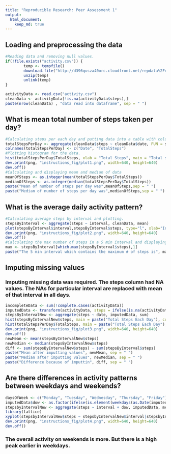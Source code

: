 ```yaml
---
title: "Reproducible Research: Peer Assessment 1"
output: 
  html_document:
    keep_md: true
---
```



## Loading and preprocessing the data
```r
#Reading data and removing null values.
if(!file.exists("activity.csv")) {
        temp <- tempfile()
        download.file("http://d396qusza40orc.cloudfront.net/repdata%2Fdata%2Factivity.zip",temp)
        unzip(temp)
        unlink(temp)
}

activityData <- read.csv("activity.csv")
cleanData <- activityData[!is.na(activityData$steps),]
paste(nrow(cleanData) , "data read into dataframe", sep = " ")
```


## What is mean total number of steps taken per day?
```r
#Calculating steps per each day and putting data into a table with column names.
totalStepsPerDay <- aggregate(cleanData$steps ~ cleanData$date, FUN = sum)
colnames(totalStepsPerDay) <- c("Date", "TotalSteps")
#Plotting histogram for the data.
hist(totalStepsPerDay$TotalSteps, xlab = "Total Steps", main = "Total steps per day")
dev.print(png, "instructions_fig/plot1.png", width=640, height=640)
dev.off()
#Calculating and displaying mean and median of data
meanOfSteps <- as.integer(mean(totalStepsPerDay$TotalSteps))
medianOfSteps <- as.integer(median(totalStepsPerDay$TotalSteps))
paste("Mean of number of steps per day was",meanOfSteps,sep = " ")
paste("Median of number of steps per day was",medianOfSteps,sep = " ")
```


## What is the average daily activity pattern?
```r
#Calculating average steps by interval and plotting.
stepsByInterval <- aggregate(steps ~ interval, cleanData, mean)
plot(stepsByInterval$interval,stepsByInterval$steps, type="l", xlab="Interval", ylab="Number of Steps",main="Average Number of Steps per Day by Interval")
dev.print(png, "instructions_fig/plot2.png", width=640, height=640)
dev.off()
#Calculating the max number of steps in a 5 min interval and displaying.
max <- stepsByInterval[which.max(stepsByInterval$steps),1]
paste("The 5 min interval which contains the maximum # of steps is", max, sep = " ")
```


## Imputing missing values
### Imputing missing data was required. The steps column had NA values. The NAs for particular interval are replaced with mean of that interval in all days.
```r
incompleteData <- sum(!complete.cases(activityData))
imputedData <- transform(activityData, steps = ifelse(is.na(activityData$steps), stepsByInterval$steps[match(activityData$interval, stepsByInterval$interval)], activityData$steps))
stepsByIntervalNew <- aggregate(steps ~ date, imputedData, sum)
hist(stepsByIntervalNew$steps, main = paste("Total Steps Each Day"), col="blue", xlab="Number of Steps")
hist(totalStepsPerDay$TotalSteps, main = paste("Total Steps Each Day"), col="green", xlab="Number of Steps", add=T)
dev.print(png, "instructions_fig/plot3.png", width=640, height=640)
dev.off()
newMean <- mean(stepsByIntervalNew$steps)
newMedian <- median(stepsByIntervalNew$steps)
diff <- sum(stepsByIntervalNew$steps) - sum(stepsByInterval$steps)
paste("Mean after imputting values", newMean, sep = " ")
paste("Median after imputting values", newMedian, sep = " ")
paste("Difference because of imputtin", diff, sep = " ")
```


## Are there differences in activity patterns between weekdays and weekends?
```r
daysOfWeek <- c("Monday", "Tuesday", "Wednesday", "Thursday", "Friday")
imputedData$dow <- as.factor(ifelse(is.element(weekdays(as.Date(imputedData$date)),daysOfWeek), "Weekday", "Weekend"))
stepsbyIntervalNew <- aggregate(steps ~ interval + dow, imputedData, mean)
library(lattice)
xyplot(stepsbyIntervalNew$steps ~ stepsbyIntervalNew$interval|stepsbyIntervalNew$dow, main="Average Steps per Day by Interval",xlab="Interval", ylab="Steps",layout=c(1,2), type="l")
dev.print(png, "instructions_fig/plot4.png", width=640, height=640)
dev.off()
```


### The overall activity on weekends is more. But there is a high peak earlier in weekdays.
